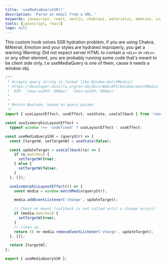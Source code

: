 ```yaml
---
title: 'useMediaQuerySSR()'
description: 'Parse an email from a URL.'
keywords: javascript, react, nextjs, chakraui, materialui, emotion, ssr, proper hydration
tools: [javascript, react]
logo: null
---
```


<GlobalWrapper>
  <SectionWrapper title="useMediaQuery, React Hook">

This custom hook solves SSR hydration problem,
if you are using Chakra, MAterial, Emotion and
your styles are hydrated improperly, you get a warning
Warning: Did not expect server HTML to contain a `<div>` in `<div>`.
or any other element, you are probably running
some code that's meant to be client side only, t.e useMediaQuery
is one of them, cause it needs a window obj.

```jsx
/**
 * Accepts query string in format like Window.matchMedia()
 * https://developer.mozilla.org/en-US/docs/Web/API/Window/matchMedia
 *	EXP: '(max-width: 600px)' '(min-width: 600px)'
 *
 *
 * Return Boolean, based on query params
 */
import { useLayoutEffect, useEffect, useState, useCallback } from 'react';

const useIsomorphicLayoutEffect =
  typeof window !== 'undefined' ? useLayoutEffect : useEffect;

const useMediaQuerySSR = (queryStr) => {
  const [targetW, setTargetW] = useState(false);

  const updateTarget = useCallback((e) => {
    if (e.matches) {
      setTargetW(true);
    } else {
      setTargetW(false);
    }
  }, []);

  useIsomorphicLayoutEffect(() => {
    const media = window.matchMedia(queryStr);

    media.addEventListener('change', updateTarget);

    // Check on mount (callback is not called until a change occurs)
    if (media.matches) {
      setTargetW(true);
    }
    // clean up
    return () => media.removeEventListener('change', updateTarget);
  }, []);

  return [targetW];
};

export { useMediaQuerySSR };
```

  </SectionWrapper>
</GlobalWrapper>
